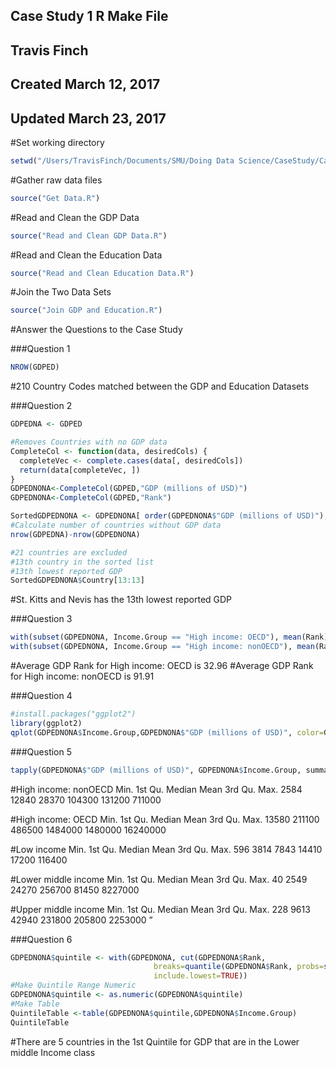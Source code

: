 ###################
## Case Study 1 R Make File
## Travis Finch
## Created March 12, 2017
## Updated March 23, 2017
###################

#Set working directory

```r
setwd("/Users/TravisFinch/Documents/SMU/Doing Data Science/CaseStudy/CaseStudyTF")
```

#Gather raw data files

```r
source("Get Data.R")
```

#Read and Clean the GDP Data

```r
source("Read and Clean GDP Data.R")
```

#Read and Clean the Education Data

```r
source("Read and Clean Education Data.R")
```


#Join the Two Data Sets
```r
source("Join GDP and Education.R")
```

#Answer the Questions to the Case Study

###Question 1
```r
NROW(GDPED)
```
#210 Country Codes matched between the GDP and Education Datasets

###Question 2
```r
GDPEDNA <- GDPED

#Removes Countries with no GDP data
CompleteCol <- function(data, desiredCols) {
  completeVec <- complete.cases(data[, desiredCols])
  return(data[completeVec, ])
}
GDPEDNONA<-CompleteCol(GDPED,"GDP (millions of USD)")
GDPEDNONA<-CompleteCol(GDPED,"Rank")

SortedGDPEDNONA <- GDPEDNONA[ order(GDPEDNONA$"GDP (millions of USD)"),]
#Calculate number of countries without GDP data
nrow(GDPEDNA)-nrow(GDPEDNONA)

#21 countries are excluded
#13th country in the sorted list
#13th lowest reported GDP
SortedGDPEDNONA$Country[13:13]
```
#St. Kitts and Nevis has the 13th lowest reported GDP

###Question 3
```r
with(subset(GDPEDNONA, Income.Group == "High income: OECD"), mean(Rank))
with(subset(GDPEDNONA, Income.Group == "High income: nonOECD"), mean(Rank))
```
#Average GDP Rank for High income: OECD is 32.96
#Average GDP Rank for High income: nonOECD is 91.91

###Question 4
```r
#install.packages("ggplot2")
library(ggplot2)
qplot(GDPEDNONA$Income.Group,GDPEDNONA$"GDP (millions of USD)", color=GDPEDNONA$Income.Group, xlab="Income Group", ylab = "GDP")
```

###Question 5
```r
tapply(GDPEDNONA$"GDP (millions of USD)", GDPEDNONA$Income.Group, summary)

```
#High income: nonOECD
Min. 1st Qu.  Median    Mean 3rd Qu.    Max. 
2584   12840   28370  104300  131200  711000 

#High income: OECD
Min.  1st Qu.   Median     Mean  3rd Qu.     Max. 
13580   211100   486500  1484000  1480000 16240000 

#Low income
Min. 1st Qu.  Median    Mean 3rd Qu.    Max. 
596    3814    7843   14410   17200  116400 

#Lower middle income
Min. 1st Qu.  Median    Mean 3rd Qu.    Max. 
40    2549   24270  256700   81450 8227000 

#Upper middle income
Min. 1st Qu.  Median    Mean 3rd Qu.    Max. 
228    9613   42940  231800  205800 2253000
"

###Question 6
```r
GDPEDNONA$quintile <- with(GDPEDNONA, cut(GDPEDNONA$Rank, 
                                breaks=quantile(GDPEDNONA$Rank, probs=seq(0,1, by=0.20), na.rm=TRUE), 
                                include.lowest=TRUE))
#Make Quintile Range Numeric
GDPEDNONA$quintile <- as.numeric(GDPEDNONA$quintile)
#Make Table
QuintileTable <-table(GDPEDNONA$quintile,GDPEDNONA$Income.Group)
QuintileTable
```
#There are 5 countries in the 1st Quintile for GDP that are in the Lower middle Income class



